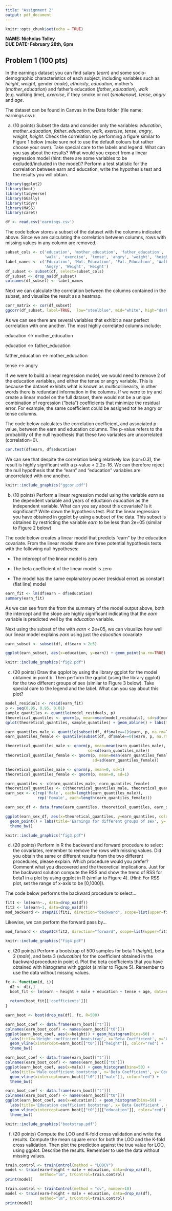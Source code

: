 ```yaml
---
title: "Assignment 2"
output: pdf_document
---
```


```r
knitr::opts_chunk$set(echo = TRUE)
```

**NAME: Nicholas Tolley**\
**DUE DATE: February 28th, 6pm**

## Problem 1 (100 pts)

In the earnings dataset you can find salary (*earn*) and some socio-demographic characteristics of each subject, including variables such as *height*, *weight*, gender (*male*), *ethnicity*, *education*, mother's (*mother_education*) and father's education (*father_education*), *walk* (e.g. walking time), *exercise*, if they smoke or not (*smokenow*), *tense*, *angry* and *age*.

The dataset can be found in Canvas in the Data folder (file name: earnings.csv):

(a) (10 points) Subset the data and consider only the variables: *education*, *mother_education*, *father_education*, *walk*, *exercise*, *tense*, *angry*, *weight*, *height*. Check the correlation by performing a figure similar to Figure 1 below (make sure not to use the default colours but rather choose your own). Take special care to the labels and legend. What can you say about the results? What would you expect from a linear regression model (hint: there are some variables to be excluded/included in the model)? Perform a test statistic for the correlation between earn and education, write the hypothesis test and the results you will obtain.

```r
library(ggplot2)
library(boot)
library(tidyverse)
library(GGally)
library(tidyr)
library(MASS)
library(caret)

df <- read.csv('earnings.csv')
```

The code below stores a subset of the dataset with the columns indicated above. Since we are calculating the correlation between columns, rows with missing values in any column are removed.

```r
subset_cols <- c('education', 'mother_education', 'father_education',
                 'walk', 'exercise', 'tense', 'angry', 'weight', 'height')
label_names <- c('Education', 'Mot._Education', 'Fat._Education', 'Walk', 'Exercise', 'Tense',
                 'Angry', 'Weight', 'Height')
df_subset <- subset(df, select=subset_cols)
df_subset <- drop_na(df_subset)
colnames(df_subset) <- label_names
```

Next we can calculate the correlation between the columns contained in the subset, and visualize the result as a heatmap.

```r
corr_matrix <- cor(df_subset)
ggcorr(df_subset, label=TRUE,  low="steelblue", mid="white", high="darkred")
```

As we can see there are several variables that exhibit a near perfect correlation with one another. The most highly correlated columns include:

education \<-\> mother_education

education \<-\> father_education

father_education \<-\> mother_education

tense \<-\> angry

If we were to build a linear regression model, we would need to remove 2 of the education variables, and either the tense or angry variable. This is because the dataset exhibits what is known as multicollinearity, in other words there is redundant information in the columns. If we were to try and create a linear model on the full dataset, there would not be a unique combination of regression ("beta") coefficients that minimize the residual error. For example, the same coefficient could be assigned tot he angry or tense columns.

The code below calculates the correlation coefficient, and associated p-value, between the earn and education columns. The p-value refers to the probability of the null hypothesis that these two variables are uncorrelated (correlation=0).

```r
cor.test(df$earn, df$education)
```

We can see that despite the correlation being relatively low (cor=0.3), the result is highly significant with a p-value \< 2.2e-16. We can therefore reject the null hypothesis that the "earn" and "education" variables are uncorrelated with one another.

```r
knitr::include_graphics("ggcor.pdf")
```

(b) (10 points) Perform a linear regression model using the variable *earn* as the dependent variable and years of eductaion *education* as the independent variable. What can you say about this covariate? Is it significant? Write down the hypothesis test. Plot the linear regression you have obtained in ggplot by using a subset of the data. This subset is obtained by restricting the variable *earn* to be less than 2e+05 (similar to Figure 2 below)

The code below creates a linear model that predicts "earn" by the education covariate. From the linear model there are three potential hypothesis tests with the following null hypotheses:

-   The intercept of the linear model is zero

-   The beta coefficient of the linear model is zero

-   The model has the same explanatory power (residual error) as constant (flat line) model

```r
earn_fit <- lm(df$earn ~ df$education)
summary(earn_fit)
```

As we can see from the from the summary of the model output above, both the intercept and the slope are highly significant indicating that the *earn* variable is predicted well by the *education* variable.

Next using the subset of the with *earn* \< 2e+05, we can visualize how well our linear model explains *earn* using just the *education* covariate

```r
earn_subset <- subset(df, df$earn < 2e5)

ggplot(earn_subset, aes(x=education, y=earn)) + geom_point(na.rm=TRUE) +   geom_smooth(method='lm', na.rm=TRUE) + labs(x='Education', y='Earnings', title='Fitted linear model') + theme_bw() 

```

```r
knitr::include_graphics("fig2.pdf")
```

(c) (20 points) Draw the qqplot by using the library ggplot for the model obtained in point b. Then perform the qqplot (using the library ggplot) for the two different groups of sex (similar to Figure 3 below). Take special care to the legend and the label. What can you say about this plot?

```r
model_residuals <- resid(earn_fit)
p <- seq(0.05, 0.95, 0.01)
sample_quantiles <- quantile(model_residuals, p)
theoretical_quantiles <- qnorm(p, mean=mean(model_residuals), sd=sd(model_residuals))
qplot(theoretical_quantiles, sample_quantiles) + geom_abline() + labs(title='Residuals Q-Q Plot', y='Residuals', x='Theoretical') + theme_bw()
```

```r
earn_quantiles_male <- quantile(subset(df, df$male==1)$earn, p, na.rm=TRUE)
earn_quantiles_female <- quantile(subset(df, df$male==0)$earn, p, na.rm=TRUE)

theoretical_quantiles_male <- qnorm(p, mean=mean(earn_quantiles_male), 
                                    sd=sd(earn_quantiles_male))
theoretical_quantiles_female <- qnorm(p, mean=mean(earn_quantiles_female), 
                                      sd=sd(earn_quantiles_female))

theoretical_quantiles_male <- qnorm(p, mean=0, sd=1)
theoretical_quantiles_female <- qnorm(p, mean=0, sd=1)

earn_quantiles <- c(earn_quantiles_male, earn_quantiles_female)
theoretical_quantiles <- c(theoretical_quantiles_male, theoretical_quantiles_female)
earn_sex <- c(rep('Male', each=length(earn_quantiles_male)),
              rep('Female', each=length(earn_quantiles_female)))

earn_sex_df <- data.frame(earn_quantiles, theoretical_quantiles, earn_sex)

ggplot(earn_sex_df, aes(x=theoretical_quantiles, y=earn_quantiles, color=earn_sex)) + 
  geom_point() + labs(title='Earnings for different groups of sex', y='Sample', x='Theoretical') +
  theme_bw()
```

```r
knitr::include_graphics("fig3.pdf")
```

(d) (20 points) Perform in R the backward and forward procedure to select the covariates, remember to remove the rows with missing values. Did you obtain the same or different results from the two different procedures, please explain. Which procedure would you prefer? Comment what you discovered and the theoretical implications. Just for the backward solution compute the RSS and show the trend of RSS for beta1 in a plot by using ggplot in R (similar to Figure 4). (Hint: For RSS plot, set the range of x-axis to be [0,1000]).

The code below performs the backward procedure to select...

```r
fit1 <- lm(earn~., data=drop_na(df))
fit2 <- lm(earn~1, data=drop_na(df))
mod_backward <- stepAIC(fit1, direction="backward", scope=list(upper=fit1, lower=fit2))

```

Likewise, we can perform the forward pass by...

```r
mod_forward <- stepAIC(fit2, direction="forward", scope=list(upper=fit1, lower=fit2))
```

```r
knitr::include_graphics("fig4.pdf")
```

(e) (20 points) Perform a bootstrap of 500 samples for beta 1 (*height*), beta 2 (*male*), and beta 3 (*education*) for the coefficient obtained in the backward procedure in point d. Plot the beta coefficients that you have obtained with histograms with ggplot (similar to Figure 5). Remember to use the data without missing values.

```r
fc <- function(d, i){
  d2 <- d[i,]
  boot_fit <- lm(earn ~ height + male + education + tense + age, data=d2)
  
  return(boot_fit[['coefficients']])
}

earn_boot <- boot(drop_na(df), fc, R=500)
```

```r
earn_boot_coef <- data.frame(earn_boot[["t"]])
colnames(earn_boot_coef) <- names(earn_boot[["t0"]])
ggplot(earn_boot_coef, aes(x=height)) + geom_histogram(bins=50) + 
  labs(title='Height coefficient bootstrap', x='Beta Coefficient', y='Count') +
  geom_vline(xintercept=earn_boot[["t0"]][["height"]], color="red") +
  theme_bw()
```

```r
earn_boot_coef <- data.frame(earn_boot[["t"]])
colnames(earn_boot_coef) <- names(earn_boot[["t0"]])
ggplot(earn_boot_coef, aes(x=male)) + geom_histogram(bins=50) + 
  labs(title='Male coefficient bootstrap', x='Beta Coefficient', y='Count') +
  geom_vline(xintercept=earn_boot[["t0"]][["male"]], color="red") +
  theme_bw()
```

```r
earn_boot_coef <- data.frame(earn_boot[["t"]])
colnames(earn_boot_coef) <- names(earn_boot[["t0"]])
ggplot(earn_boot_coef, aes(x=education)) + geom_histogram(bins=50) + 
  labs(title='Education coefficient bootstrap', x='Beta Coefficient', y='Count') +
  geom_vline(xintercept=earn_boot[["t0"]][["education"]], color="red") +
  theme_bw()
```

```r
knitr::include_graphics("bootstrap.pdf")
```

(f) (20 points) Compute the LOO and K-fold cross validation and write the results. Compute the mean square error for both the LOO and the K-fold cross validation. Then plot the prediction against the true value for LOO, using ggplot. Describe the results. Remember to use the data without missing values.

```r
train.control <- trainControl(method = "LOOCV")
model <- train(earn~height + male + education, data=drop_na(df),
               method="lm", trControl=train.control)
print(model)       
```

```r
train.control <- trainControl(method = "cv", number=10)
model <- train(earn~height + male + education, data=drop_na(df),
               method="lm", trControl=train.control)
print(model)   
```
